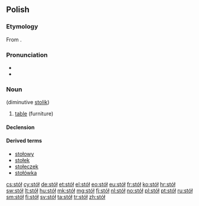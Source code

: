 {{also|stol|STOL|stôl|śtöł}}
==Polish==

===Etymology===
From {{etyl|sla-pro|pl}} {{term/t|sla-pro|*stolъ}}.

===Pronunciation===
* {{IPA|[stuw]|lang=pl}}
* {{audio|Pl-stół.ogg|audio}}

===Noun===
{{pl-noun|m}} (diminutive [[stolik]])

# [[table]] (furniture)

====Declension====
{{pl-decl-noun-masc-inani|sto|ł|u|stół}}

====Derived terms====
* [[stołowy]]
* [[stołek]]
* [[stołeczek]]
* [[stołówka]]

[[cs:stół]]
[[cy:stół]]
[[de:stół]]
[[et:stół]]
[[el:stół]]
[[eo:stół]]
[[eu:stół]]
[[fr:stół]]
[[ko:stół]]
[[hr:stół]]
[[sw:stół]]
[[lt:stół]]
[[hu:stół]]
[[mk:stół]]
[[mg:stół]]
[[fj:stół]]
[[nl:stół]]
[[no:stół]]
[[pl:stół]]
[[pt:stół]]
[[ru:stół]]
[[sm:stół]]
[[fi:stół]]
[[sv:stół]]
[[ta:stół]]
[[tr:stół]]
[[zh:stół]]